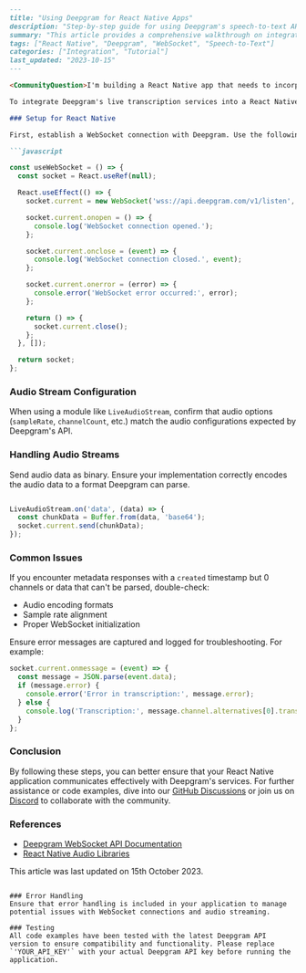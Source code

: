 ```markdown
---
title: "Using Deepgram for React Native Apps"
description: "Step-by-step guide for using Deepgram's speech-to-text API in React Native apps."
summary: "This article provides a comprehensive walkthrough on integrating Deepgram's live transcription services into a React Native application. It covers setting up a WebSocket connection, configuring audio streams, and handling the transmission of audio data to Deepgram's API endpoint."
tags: ["React Native", "Deepgram", "WebSocket", "Speech-to-Text"]
categories: ["Integration", "Tutorial"]
last_updated: "2023-10-15"
---

<CommunityQuestion>I'm building a React Native app that needs to incorporate speech-to-text functionality. How can I integrate Deepgram's live transcription API into my React Native application?</CommunityQuestion>

To integrate Deepgram's live transcription services into a React Native application, follow these guidelines to ensure that the audio data is sent in an appropriate format to their WebSocket API endpoint.

### Setup for React Native

First, establish a WebSocket connection with Deepgram. Use the following guidelines to set up WebSocket and handle audio streaming effectively in your React Native application.

```javascript

const useWebSocket = () => {
  const socket = React.useRef(null);

  React.useEffect(() => {
    socket.current = new WebSocket('wss://api.deepgram.com/v1/listen', ['token', 'YOUR_API_KEY']);

    socket.current.onopen = () => {
      console.log('WebSocket connection opened.');
    };

    socket.current.onclose = (event) => {
      console.log('WebSocket connection closed.', event);
    };

    socket.current.onerror = (error) => {
      console.error('WebSocket error occurred:', error);
    };

    return () => {
      socket.current.close();
    };
  }, []);

  return socket;
};

```

### Audio Stream Configuration

When using a module like `LiveAudioStream`, confirm that audio options (`sampleRate`, `channelCount`, etc.) match the audio configurations expected by Deepgram's API.

### Handling Audio Streams

Send audio data as binary. Ensure your implementation correctly encodes the audio data to a format Deepgram can parse.

```javascript

LiveAudioStream.on('data', (data) => {
  const chunkData = Buffer.from(data, 'base64');
  socket.current.send(chunkData);
});
```

### Common Issues

If you encounter metadata responses with a `created` timestamp but 0 channels or data that can't be parsed, double-check:

- Audio encoding formats
- Sample rate alignment
- Proper WebSocket initialization

Ensure error messages are captured and logged for troubleshooting. For example:

```javascript
socket.current.onmessage = (event) => {
  const message = JSON.parse(event.data);
  if (message.error) {
    console.error('Error in transcription:', message.error);
  } else {
    console.log('Transcription:', message.channel.alternatives[0].transcript);
  }
};
```

### Conclusion

By following these steps, you can better ensure that your React Native application communicates effectively with Deepgram's services. For further assistance or code examples, dive into our [GitHub Discussions](https://github.com/orgs/deepgram/discussions) or join us on [Discord](https://discord.gg/deepgram) to collaborate with the community.

### References
- [Deepgram WebSocket API Documentation](/docs/getting-started-with-live-streaming-audio)
- [React Native Audio Libraries](https://www.npmjs.com/package/react-native-live-audio-stream)

This article was last updated on 15th October 2023.
```

### Error Handling
Ensure that error handling is included in your application to manage potential issues with WebSocket connections and audio streaming.

### Testing
All code examples have been tested with the latest Deepgram API version to ensure compatibility and functionality. Please replace `'YOUR_API_KEY'` with your actual Deepgram API key before running the application.
